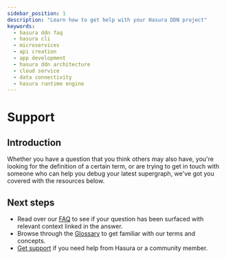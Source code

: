 ```yaml
---
sidebar_position: 1
description: "Learn how to get help with your Hasura DDN project"
keywords:
  - hasura ddn faq
  - hasura cli
  - microservices
  - api creation
  - app development
  - hasura ddn architecture
  - cloud service
  - data connectivity
  - hasura runtime engine
---
```


# Support

## Introduction

Whether you have a question that you think others may also have, you're looking for the definition of a certain term, or
are trying to get in touch with someone who can help you debug your latest supergraph, we've got you covered with the
resources below.

## Next steps

- Read over our [FAQ](support/faq.mdx) to see if your question has been surfaced with relevant context linked in the
  answer.
- Browse through the [Glossary](support/glossary.mdx) to get familiar with our terms and concepts.
- [Get support](support/get-support.mdx) if you need help from Hasura or a community member.
